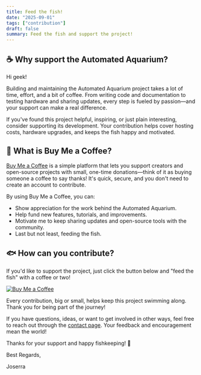 ```yaml
---
title: Feed the fish!
date: "2025-09-01"
tags: ["contribution"]
draft: false
summary: Feed the fish and support the project!
---
```


## ☕ Why support the Automated Aquarium?

Hi geek!

Building and maintaining the Automated Aquarium project takes a lot of time, effort, and a bit of coffee. From writing code and documentation to testing hardware and sharing updates, every step is fueled by passion—and your support can make a real difference.

If you've found this project helpful, inspiring, or just plain interesting, consider supporting its development. Your contribution helps cover hosting costs, hardware upgrades, and keeps the fish happy and motivated.

## 🤔 What is Buy Me a Coffee?

[Buy Me a Coffee](https://www.buymeacoffee.com/) is a simple platform that lets you support creators and open-source projects with small, one-time donations—think of it as buying someone a coffee to say thanks! It's quick, secure, and you don't need to create an account to contribute.

By using Buy Me a Coffee, you can:

- Show appreciation for the work behind the Automated Aquarium.
- Help fund new features, tutorials, and improvements.
- Motivate me to keep sharing updates and open-source tools with the community.
- Last but not least, feeding the fish.

## 🐟 How can you contribute?

If you'd like to support the project, just click the button below and "feed the fish" with a coffee or two!

[![Buy Me a Coffee](https://www.buymeacoffee.com/assets/img/custom_images/yellow_img.png)](https://buymeacoffee.com/automatedaquarium)

Every contribution, big or small, helps keep this project swimming along. Thank you for being part of the journey!

If you have questions, ideas, or want to get involved in other ways, feel free to reach out through the [contact page](../contact). Your feedback and encouragement mean the world!

Thanks for your support and happy fishkeeping! 🐠

Best Regards,

Joserra

